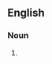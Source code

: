 {{also|crab sticks}}

==English==

===Noun===
{{head|en|noun form}}

# {{plural of|crabstick|lang=en}}